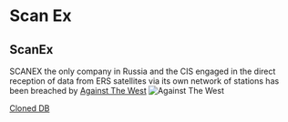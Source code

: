 
# Scan Ex

## ScanEx

SCANEX the only company in Russia and the CIS engaged in the direct reception of data from ERS satellites via its own network of stations has been breached by
[Against The West](https://t.me/ATW2022)
<Bleed>![Against The West](../public/atw.jpeg)</Bleed>

[Cloned DB](https://cloud.cynthiaai.de/s/jPLep4ArjXTQ2DA)



